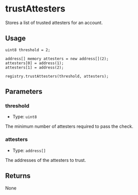 # trustAttesters

Stores a list of trusted attesters for an account.

## Usage

```solidity copy
uint8 threshold = 2;

address[] memory attesters = new address[](2);
attesters[0] = address(1);
attesters[1] = address(2);

registry.trustAttesters(threshold, attesters);
```

## Parameters

### threshold

- Type: `uint8`

The minimum number of attesters required to pass the check.

### attesters

- Type: `address[]`

The addresses of the attesters to trust.

## Returns

None
